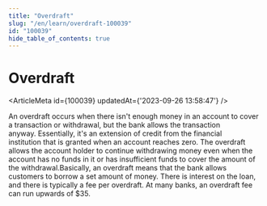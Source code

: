 ```yaml
---
title: "Overdraft"
slug: "/en/learn/overdraft-100039"
id: "100039"
hide_table_of_contents: true
---
```



# Overdraft

<ArticleMeta id={100039} updatedAt={'2023-09-26 13:58:47'} />
<div className='border-solid border-b border-t-0 my-4 border-[var(--ifm-color-gray-300)]' />

An overdraft occurs when there isn't enough money in an account to cover a transaction or withdrawal, but the bank allows the transaction anyway. Essentially, it's an extension of credit from the financial institution that is granted when an account reaches zero. The overdraft allows the account holder to continue withdrawing money even when the account has no funds in it or has insufficient funds to cover the amount of the withdrawal.Basically, an overdraft means that the bank allows customers to borrow a set amount of money. There is interest on the loan, and there is typically a fee per overdraft. At many banks, an overdraft fee can run upwards of $35.
